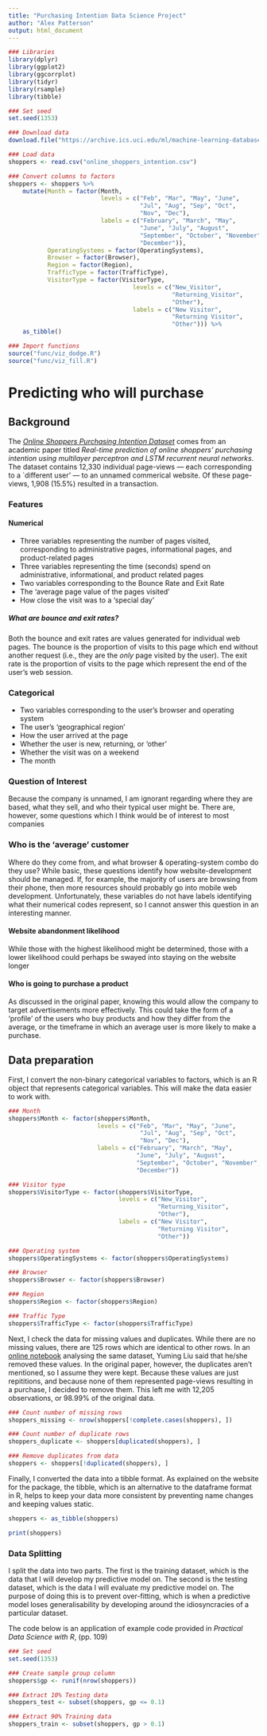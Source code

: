 ```yaml
---
title: "Purchasing Intention Data Science Project"
author: "Alex Patterson"
output: html_document
---
```


```r
### Libraries
library(dplyr)
library(ggplot2)
library(ggcorrplot)
library(tidyr)
library(rsample)
library(tibble)

### Set seed
set.seed(1353)

### Download data
download.file("https://archive.ics.uci.edu/ml/machine-learning-databases/00468/online_shoppers_intention.csv")

### Load data
shoppers <- read.csv("online_shoppers_intention.csv")

### Convert columns to factors
shoppers <- shoppers %>%
    mutate(Month = factor(Month,
                          levels = c("Feb", "Mar", "May", "June", 
                                     "Jul", "Aug", "Sep", "Oct",
                                     "Nov", "Dec"),
                          labels = c("February", "March", "May",
                                     "June", "July", "August",
                                     "September", "October", "November",
                                     "December")), 
           OperatingSystems = factor(OperatingSystems),
           Browser = factor(Browser),
           Region = factor(Region),
           TrafficType = factor(TrafficType),
           VisitorType = factor(VisitorType,
                                   levels = c("New_Visitor",
                                              "Returning_Visitor",
                                              "Other"),
                                   labels = c("New Visitor",
                                              "Returning Visitor",
                                              "Other"))) %>%
    as_tibble()

### Import functions
source("func/viz_dodge.R")
source("func/viz_fill.R")
```

# Predicting who will purchase

## Background
The [*Online Shoppers Purchasing Intention Dataset*](https://archive.ics.uci.edu/ml/datasets/Online+Shoppers+Purchasing+Intention+Dataset) comes from an academic paper titled *Real-time prediction of online shoppers' purchasing intention using multilayer perceptron and LSTM recurrent neural networks*. The dataset contains 12,330 individual page-views — each corresponding to a `different user' — to an unnamed commerical website. Of these page-views, 1,908 (15.5%) resulted in a transaction.

### Features

#### Numerical
- Three variables representing the number of pages visited, corresponding to administrative pages, informational pages, and product-related pages
- Three variables representing the time (seconds) spend on administrative, informational, and product related pages
- Two variables corresponding to the Bounce Rate and Exit Rate
- The 'average page value of the pages visited'
- How close the visit was to a 'special day'

##### What are bounce and exit rates?
Both the bounce and exit rates are values generated for individual web pages. The bounce is the proportion of visits to this page which end without another request (i.e., they are the *only* page visited by the user). The exit rate is the proportion of visits to the page which represent the end of the user's web session.

### Categorical
- Two variables corresponding to the user's browser and operating system
- The user's 'geographical region'
- How the user arrived at the page
- Whether the user is new, returning, or 'other'
- Whether the visit was on a weekend
- The month

### Question of Interest
Because the company is unnamed, I am ignorant regarding where they are based, what they sell, and who their typical user might be. There are, however, some questions which I think would be of interest to most companies

### Who is the 'average' customer
Where do they come from, and what browser & operating-system combo do they use? While basic, these questions identify how website-development should be managed. If, for example, the majority of users are browsing from their phone, then more resources should probably go into mobile web development. Unfortunately, these variables do not have labels identifying what their numerical codes represent, so I cannot answer this question in an interesting manner. 

#### Website abandonment likelihood
While those with the highest likelihood might be determined, those with a lower likelihood could perhaps be swayed into staying on the website longer

#### Who is going to purchase a product
As discussed in the original paper, knowing this would allow the company to target advertisements more effectively. This could take the form of a 'profile' of the users who buy products and how they differ from the average, or the timeframe in which an average user is more likely to make a purchase. 

## Data preparation

First, I convert the non-binary categorical variables to factors, which is an R object that represents categorical variables. This will make the data easier to work with. 

```r

### Month
shoppers$Month <- factor(shoppers$Month,
                         levels = c("Feb", "Mar", "May", "June", 
                                     "Jul", "Aug", "Sep", "Oct",
                                     "Nov", "Dec"),
                         labels = c("February", "March", "May",
                                    "June", "July", "August",
                                    "September", "October", "November",
                                    "December"))

### Visitor type
shoppers$VisitorType <- factor(shoppers$VisitorType,
                               levels = c("New_Visitor",
                                          "Returning_Visitor",
                                          "Other"),
                               labels = c("New Visitor",
                                          "Returning Visitor",
                                          "Other"))

### Operating system
shoppers$OperatingSystems <- factor(shoppers$OperatingSystems)

### Browser
shoppers$Browser <- factor(shoppers$Browser)

### Region
shoppers$Region <- factor(shoppers$Region)

### Traffic Type
shoppers$TrafficType <- factor(shoppers$TrafficType)

```

Next, I check the data for missing values and duplicates. While there are no missing values, there are 125 rows which are identical to other rows. In an [online notebook](https://rstudio-pubs-static.s3.amazonaws.com/588410_b71a2f1ad47c4eafa145c424f4fc0faf.html) analysing the same dataset, Yuming Liu said that he/she removed these values. In the original paper, however, the duplicates aren't mentioned, so I assume they were kept. Because these values are just repititions, and because none of them represented page-views resulting in a purchase, I decided to remove them. This left me with 12,205 observations, or 98.99% of the original data.

```r
### Count number of missing rows
shoppers_missing <- nrow(shoppers[!complete.cases(shoppers), ])

```

```r
### Count number of duplicate rows
shoppers_duplicate <- shoppers[duplicated(shoppers), ]

### Remove duplicates from data
shoppers <- shoppers[!duplicated(shoppers), ]
```

Finally, I converted the data into a tibble format. As explained on the website for the package, the tibble, which is an alternative to the dataframe format in R, helps to keep your data more consistent by preventing name changes and keeping values static.

```r
shoppers <- as_tibble(shoppers)

print(shoppers)
```

### Data Splitting
I split the data into two parts. The first is the training dataset, which is the data that I will develop my predictive model on. The second is the testing dataset, which is the data I will evaluate my predictive model on. The purpose of doing this is to prevent over-fitting, which is when a predictive model loses generalisability by developing around the idiosyncracies of a particular dataset.

The code below is an application of example code provided in *Practical Data Science with R*, (pp. 109)

```r

### Set seed
set.seed(1353)

### Create sample group column
shoppers$gp <- runif(nrow(shoppers))

### Extract 10% Testing data
shoppers_test <- subset(shoppers, gp <= 0.1)

### Extract 90% Training data
shoppers_train <- subset(shoppers, gp > 0.1)
```


